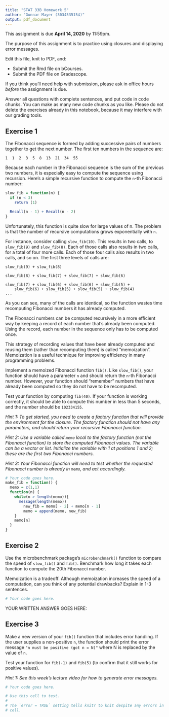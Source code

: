 ```yaml
---
title: "STAT 33B Homework 5"
author: "Gunnar Mayer (3034535154)"
output: pdf_document
---
```


This assignment is due __April 14, 2020__ by 11:59pm.

The purpose of this assignment is to practice using closures and displaying
error messages.

Edit this file, knit to PDF, and:

* Submit the Rmd file on bCourses.
* Submit the PDF file on Gradescope.

If you think you'll need help with submission, please ask in office hours
_before_ the assignment is due.

Answer all questions with complete sentences, and put code in code chunks. You
can make as many new code chunks as you like. Please do not delete the
exercises already in this notebook, because it may interfere with our grading
tools.

Exercise 1
----------

The Fibonacci sequence is formed by adding successive pairs of numbers together
to get the next number. The first ten numbers in the sequence are:
```
1  1  2  3  5  8  13  21  34  55
```

Because each number in the Fibonacci sequence is the sum of the previous two
numbers, it is especially easy to compute the sequence using recursion. Here's
a simple recursive function to compute the `n`-th Fibonacci number:
```r
slow_fib = function(n) {
  if (n < 3)
    return (1)

  Recall(n - 1) + Recall(n - 2)
}
```
Unfortunately, this function is quite slow for large values of n. The problem
is that the number of recursive computations grows exponentially with `n`.

For instance, consider calling `slow_fib(10)`. This results in two calls, to
`slow_fib(9)` and `slow_fib(8)`. Each of those calls also results in two calls,
for a total of four more calls. Each of those four calls also results in two
calls, and so on. The first three levels of calls are:
```
slow_fib(9) + slow_fib(8)

slow_fib(8) + slow_fib(7) + slow_fib(7) + slow_fib(6)

slow_fib(7) + slow_fib(6) + slow_fib(6) + slow_fib(5) +
    slow_fib(6) + slow_fib(5) + slow_fib(5) + slow_fib(4)
...
```
As you can see, many of the calls are identical, so the function wastes time
recomputing Fibonacci numbers it has already computed.

The Fibonacci numbers can be computed recursively in a more efficient way by
keeping a record of each number that's already been computed. Using the record,
each number in the sequence only has to be computed once.

This strategy of recording values that have been already computed and reusing
them (rather than recomputing them) is called "memoization". Memoization is a
useful technique for improving efficiency in many programming problems.

Implement a memoized Fibonacci function `fib()`. Like `slow_fib()`, your
function should have a parameter `n` and should return the `n`-th Fibonacci
number. However, your function should "remember" numbers that have already been
computed so they do not have to be recomputed.

Test your function by computing `fib(40)`. If your function is working
correctly, it should be able to compute this number in less than 5 seconds, and
the number should be `102334155`.

_Hint 1: To get started, you need to create a factory function that will
provide the environment for the closure. The factory function should not have
any parameters, and should return your recursive Fibonacci function._

_Hint 2: Use a variable called `memo` local to the factory function (not the
Fibonacci function) to store the computed Fibonacci values. The variable can be
a vector or list. Initialize the variable with 1 at positions 1 and 2; these
are the first two Fibonacci numbers._

_Hint 3: Your Fibonacci function will need to test whether the requested
Fibonacci number is already in `memo`, and act accordingly._


```r
# Your code goes here.
make_fib = function() {
  memo = c(1,1)
  function(n) {
    while(n > length(memo)){
      message(length(memo))
        new_fib = memo[ - 2] + memo[n - 1]
        memo = append(memo, new_fib)
    }
    memo[n]
  }
}
```


Exercise 2
----------

Use the microbenchmark package's `microbenchmark()` function to compare the
speed of `slow_fib()` and `fib()`. Benchmark how long it takes each function to
compute the 20th Fibonacci number.

Memoization is a tradeoff. Although memoization increases the speed of a
computation, can you think of any potential drawbacks? Explain in 1-3
sentences.


```r
# Your code goes here.

```

YOUR WRITTEN ANSWER GOES HERE:



Exercise 3
----------

Make a new version of your `fib()` function that includes error handling. If
the user supplies a non-positive `n`, the function should print the error
message `"n must be positive (got n = N)"` where N is replaced by the value of
`n`.


Test your function for `fib(-1)` and `fib(5)` (to confirm that it still works
for positive values).

_Hint 1: See this week's lecture video for how to generate error messages._

```r
# Your code goes here.

```

```r
# Use this cell to test.
#
# The `error = TRUE` setting tells knitr to knit despite any errors in this
# cell.

```



